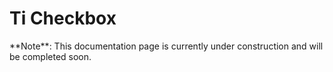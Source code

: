  
# Ti Checkbox

<Callout type="warning" emoji="⚠️">
	**Note**: This documentation page is currently under construction and will
	be completed soon.
</Callout>
